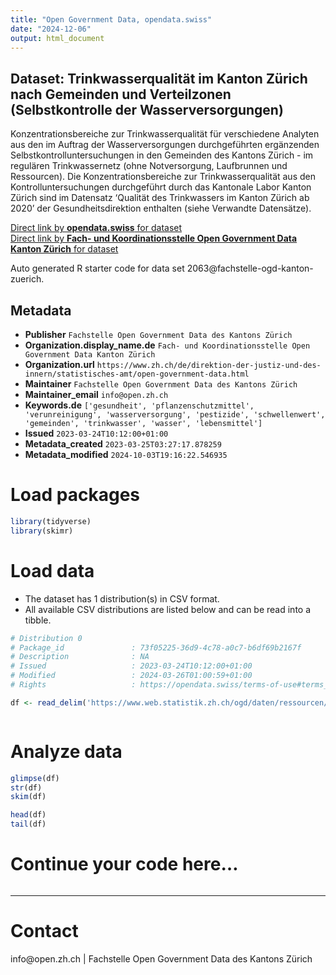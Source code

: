 ```yaml
---
title: "Open Government Data, opendata.swiss"
date: "2024-12-06"
output: html_document
---
```


## Dataset: Trinkwasserqualität im Kanton Zürich nach Gemeinden und Verteilzonen (Selbstkontrolle der Wasserversorgungen)

Konzentrationsbereiche zur Trinkwasserqualität für verschiedene Analyten aus den im Auftrag der Wasserversorgungen durchgeführten ergänzenden Selbstkontrolluntersuchungen in den Gemeinden des Kantons Zürich - im regulären Trinkwassernetz (ohne Notversorgung, Laufbrunnen und Ressourcen). Die Konzentrationsbereiche zur Trinkwasserqualität aus den Kontrolluntersuchungen durchgeführt durch das Kantonale Labor Kanton Zürich sind im Datensatz 'Qualität des Trinkwassers im Kanton Zürich ab 2020' der Gesundheitsdirektion enthalten (siehe Verwandte Datensätze).

[Direct link by **opendata.swiss** for dataset](https://opendata.swiss/de/dataset/trinkwasserqualitat-im-kanton-zurich-nach-gemeinden-und-verteilzonen-selbstkontrolle-der-wasser)<br>
[Direct link by **Fach- und Koordinationsstelle Open Government Data Kanton Zürich** for dataset](nan)

Auto generated R starter code for data set 2063@fachstelle-ogd-kanton-zuerich.

## Metadata

- **Publisher** `Fachstelle Open Government Data des Kantons Zürich`
- **Organization.display_name.de** `Fach- und Koordinationsstelle Open Government Data Kanton Zürich`
- **Organization.url** `https://www.zh.ch/de/direktion-der-justiz-und-des-innern/statistisches-amt/open-government-data.html`
- **Maintainer** `Fachstelle Open Government Data des Kantons Zürich`
- **Maintainer_email** `info@open.zh.ch`
- **Keywords.de** `['gesundheit', 'pflanzenschutzmittel', 'verunreinigung', 'wasserversorgung', 'pestizide', 'schwellenwert', 'gemeinden', 'trinkwasser', 'wasser', 'lebensmittel']`
- **Issued** `2023-03-24T10:12:00+01:00`
- **Metadata_created** `2023-03-25T03:27:17.878259`
- **Metadata_modified** `2024-10-03T19:16:22.546935`


# Load packages

```r

library(tidyverse)
library(skimr)

```

# Load data

-   The dataset has 1 distribution(s) in CSV format.
-   All available CSV distributions are listed below and can be read into a tibble.

```r

# Distribution 0
# Package_id               : 73f05225-36d9-4c78-a0c7-b6df69b2167f
# Description              : NA
# Issued                   : 2023-03-24T10:12:00+01:00
# Modified                 : 2024-03-26T01:00:59+01:00
# Rights                   : https://opendata.swiss/terms-of-use#terms_by

df <- read_delim('https://www.web.statistik.zh.ch/ogd/daten/ressourcen/KTZH_00002063_00004104.csv')



```

# Analyze data

```r

glimpse(df)
str(df)
skim(df)

head(df)
tail(df)

```

# Continue your code here...

```r

```

------------------------------------------------------------------------

# Contact

info@open.zh.ch | Fachstelle Open Government Data des Kantons Zürich
